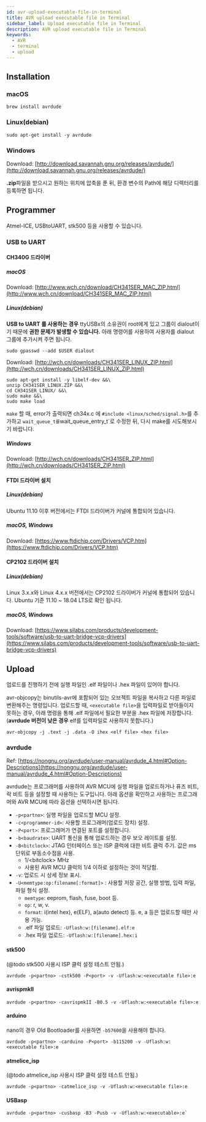 ```yaml
---
id: avr-upload-executable-file-in-terminal
title: AVR upload executable file in Terminal
sidebar_label: Upload executable file in Terminal
description: AVR upload executable file in Terminal
keywords:
  - AVR
  - terminal
  - upload
---
```


## Installation

### macOS

```shell
brew install avrdude
```

### Linux(debian)

```shell
sudo apt-get install -y avrdude
```

### Windows

Download: [http://download.savannah.gnu.org/releases/avrdude/](http://download.savannah.gnu.org/releases/avrdude/)

**.zip**파일을 받으시고 원하는 위치에 압축을 푼 뒤, 환경 변수의 Path에 해당 디렉터리를 등록하면 됩니다.

## Programmer

Atmel-ICE, USBtoUART, stk500 등을 사용할 수 있습니다.

### USB to UART

#### CH340G 드라이버

##### macOS

Download: [http://www.wch.cn/download/CH341SER_MAC_ZIP.html](http://www.wch.cn/download/CH341SER_MAC_ZIP.html)

##### Linux(debian)

**USB to UART 를 사용하는 경우** ttyUSBx의 소유권이 root에게 있고 그룹이 dialout이기 때문에 **권한 문제가 발생할 수 있습니다.** 아래 명령어를 사용하여 사용자를 dialout 그룹에 추가시켜 주면 됩니다.

```shell
sudo gpasswd --add $USER dialout
```

Download: [http://wch.cn/downloads/CH341SER_LINUX_ZIP.html](http://wch.cn/downloads/CH341SER_LINUX_ZIP.html)

```shell
sudo apt-get install -y libelf-dev &&\
unzip CH341SER_LINUX.ZIP &&\
cd CH341SER_LINUX/ &&\
sudo make &&\
sudo make load
```

`make` 할 때, error가 출력되면 ch34x.c 에 `#include <linux/sched/signal.h>`를 추가하고 `wait_queue_t를`wait_queue_entry_t`로 수정한 뒤, 다시 make를 시도해보시기 바랍니다.

##### Windows

Download: [http://wch.cn/downloads/CH341SER_ZIP.html](http://wch.cn/downloads/CH341SER_ZIP.html)

#### FTDI 드라이버 설치

##### Linux(debian)

Ubuntu 11.10 이후 버전에서는 FTDI 드라이버가 커널에 통합되어 있습니다.

##### macOS, Windows

Download: [https://www.ftdichip.com/Drivers/VCP.htm](https://www.ftdichip.com/Drivers/VCP.htm)

#### CP2102 드라이버 설치

##### Linux(debian)

Linux 3.x.x와 Linux 4.x.x 버전에서는 CP2102 드라이버가 커널에 통합되어 있습니다. Ubuntu 기준 11.10 ~ 18.04 LTS로 확인 됩니다.

##### macOS, Windows

Download: [https://www.silabs.com/products/development-tools/software/usb-to-uart-bridge-vcp-drivers](https://www.silabs.com/products/development-tools/software/usb-to-uart-bridge-vcp-drivers)

## Upload

업로드를 진행하기 전에 실행 파일인 .elf 파일이나 .hex 파일이 있어야 합니다.

avr-objcopy는 binutils-avr에 포함되어 있는 오브젝트 파일을 복사하고 다른 파일로 변환해주는 명령입니다. 업로드할 때, `<executable file>`을 입력파일로 받아들이지 못하는 경우, 아래 명령을 통해 .elf 파일에서 필요한 부분을 .hex 파일에 저장합니다.(**avrdude 버전이 낮은 경우** elf를 입력파일로 사용하지 못합니다.)

```shell
avr-objcopy -j .text -j .data -O ihex <elf file> <hex file>
```

### avrdude

Ref: [https://nongnu.org/avrdude/user-manual/avrdude_4.html#Option-Descriptions](https://nongnu.org/avrdude/user-manual/avrdude_4.html#Option-Descriptions)

avrdude는 프로그래머를 사용하여 AVR MCU에 실행 파일을 업로드하거나 퓨즈 비트, 락 비트 등을 설정할 때 사용하는 도구입니다. 아래 옵션을 확인하고 사용하는 프로그래머와 AVR MCU에 따라 옵션을 선택하시면 됩니다.

- `-p<partno>`: 실행 파일을 업로드할 MCU 설정.
- `-c<programmer-id>`: 사용할 프로그래머(업로드 장치) 설정.
- `-P<port>`: 프로그래머가 연결된 포트를 설정합니다.
- `-b<baudrate>`: UART 통신을 통해 업로드하는 경우 보오 레이트를 설정.
- `-B<bitclock>`: JTAG 인터페이스 또는 ISP 클럭에 대한 비트 클럭 주기. 값은 ms 단위로 부동소수점을 사용.
  - 1/<bitclock\> MHz
  - 사용된 AVR MCU 클럭의 1/4 이하로 설정하는 것이 적당함.
- `-v`: 업로드 시 상세 정보 표시.
- `-U<memtype:op:filename[:format]>` : 사용할 저장 공간, 실행 방법, 입력 파일, 파일 형식 설정.
  - `memtype`: eeprom, flash, fuse, boot 등.
  - `op`: r, w, v.
  - `format`: i(intel hex), e(ELF), a(auto detect) 등. e, a 등은 업로드할 때만 사용 가능.
  - .elf 파일 업로드: `-Uflash:w:[filename].elf:e`
  - .hex 파일 업로드: `-Uflash:w:[filename].hex:i`

#### stk500

(@todo stk500 사용시 ISP 클럭 설정 테스트 안됨.)

```shell
avrdude -p<partno> -cstk500 -P<port> -v -Uflash:w:<executable file>:e
```

#### avrispmkII

```shell
avrdude -p<partno> -cavrispmkII -B0.5 -v -Uflash:w:<executable file>:e
```

#### arduino

nano의 경우 Old Bootloader를 사용하면 `-b57600`을 사용해야 합니다.

```shell
avrdude -p<partno> -carduino -P<port> -b115200 -v -Uflash:w:<executable file>:e
```

#### atmelice_isp

(@todo atmelice_isp 사용시 ISP 클럭 설정 테스트 안됨.)

```shell
avrdude -p<partno> -catmelice_isp -v -Uflash:w:<executable file>:e
```

#### USBasp

```shell
avrdude -p<partno> -cusbasp -B3 -Pusb -v -Uflash:w:<executable>:e`
```
